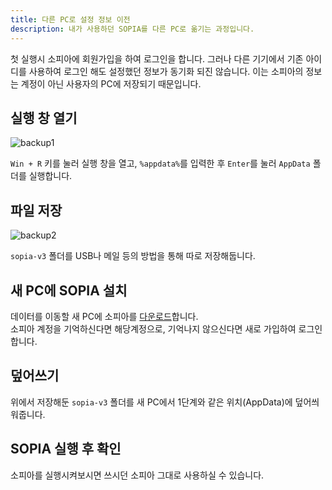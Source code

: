 ```yaml
---
title: 다른 PC로 설정 정보 이전
description: 내가 사용하던 SOPIA를 다른 PC로 옮기는 과정입니다. 
---
```


첫 실행시 소피아에 회원가입을 하여 로그인을 합니다.
그러나 다른 기기에서 기존 아이디를 사용하여 로그인 해도 설정했던 정보가 동기화 되진 않습니다.
이는 소피아의 정보는 계정이 아닌 사용자의 PC에 저장되기 때문입니다.


## 실행 창 열기

![backup1](/docs/backup1.png)

`Win + R` 키를 눌러 실행 창을 열고, `%appdata%`를 입력한 후 `Enter`를 눌러 `AppData` 폴더를 실행합니다.

## 파일 저장

![backup2](/docs/backup2.png)

`sopia-v3` 폴더를 USB나 메일 등의 방법을 통해 따로 저장해둡니다.

## 새 PC에 SOPIA 설치


데이터를 이동할 새 PC에 소피아를 [다운로드](/docs)합니다.
<br/>소피아 계정을 기억하신다면 해당계정으로, 기억나지 않으신다면 새로 가입하여 로그인합니다.

## 덮어쓰기

위에서 저장해둔 `sopia-v3` 폴더를 새 PC에서 1단계와 같은 위치(AppData)에 덮어씌워줍니다.

## SOPIA 실행 후 확인

소피아를 실행시켜보시면 쓰시던 소피아 그대로 사용하실 수 있습니다.